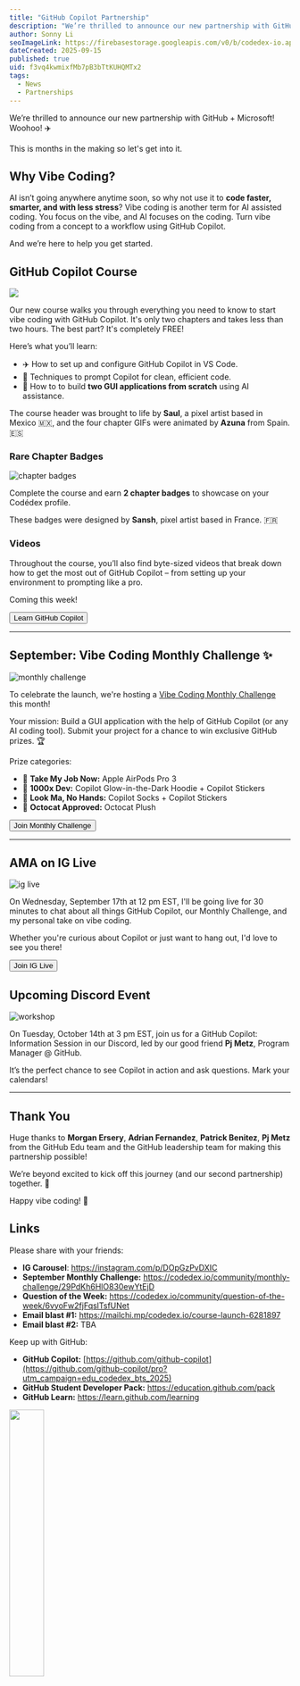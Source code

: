 ```yaml
---
title: "GitHub Copilot Partnership"
description: "We’re thrilled to announce our new partnership with GitHub + Microsoft! ✈️ A brand new GitHub Copilot course, September Vibe Coding Monthly Challenge, and an upcoming Discord workshop."
author: Sonny Li
seoImageLink: https://firebasestorage.googleapis.com/v0/b/codedex-io.appspot.com/o/blogs%2Fgithub-copilot-partnership%2Fbanner.gif?alt=media&token=0230fb79-8aa8-45d5-8c5d-30760aa0ac66
dateCreated: 2025-09-15
published: true
uid: f3vq4kwmixfMb7pB3bTtKUHQMTx2
tags:
  - News
  - Partnerships
---
```


We’re thrilled to announce our new partnership with GitHub + Microsoft! Woohoo! ✈️

This is months in the making so let's get into it.

## Why Vibe Coding?

AI isn’t going anywhere anytime soon, so why not use it to **code faster, smarter, and with less stress**? Vibe coding is another term for AI assisted coding. You focus on the vibe, and AI focuses on the coding. Turn vibe coding from a concept to a workflow using GitHub Copilot.

And we’re here to help you get started.

## GitHub Copilot Course

![](https://i.imgur.com/O5cje6V.png)

Our new course walks you through everything you need to know to start vibe coding with GitHub Copilot. It's only two chapters and takes less than two hours. The best part? It's completely FREE!

Here’s what you’ll learn:

- ✈️ How to set up and configure GitHub Copilot in VS Code.
- 📝 Techniques to prompt Copilot for clean, efficient code.
- 🚀 How to to build **two GUI applications from scratch** using AI assistance.

The course header was brought to life by **Saul**, a pixel artist based in Mexico 🇲🇽, and the four chapter GIFs were animated by **Azuna** from Spain. 🇪🇸

### Rare Chapter Badges

![chapter badges](https://i.imgur.com/MFHHDPm.gif)

Complete the course and earn **2 chapter badges** to showcase on your Codédex profile.

These badges were designed by **Sansh**, pixel artist based in France. 🇫🇷

### Videos

Throughout the course, you’ll also find byte-sized videos that break down how to get the most out of GitHub Copilot – from setting up your environment to prompting like a pro.

Coming this week!

<div style={{ display: "flex", justifyContent: "center", marginBottom: "1.2rem", transform: "scale(.9)" }}>
  <a href="https://codedex.io/github-copilot" style={{ all: "unset" }} target="_blank" and rel="noopener noreferrer"><Button variant="yellow">Learn GitHub Copilot</Button></a>
</div>

---

## September: Vibe Coding Monthly Challenge ✨

![monthly challenge](https://i.imgur.com/5YOGoQa.gif)

To celebrate the launch, we're hosting a [Vibe Coding Monthly Challenge](https://www.codedex.io/community/monthly-challenge/29PdKh6HlO830ewYtEjD) this month! 

Your mission: Build a GUI application with the help of GitHub Copilot (or any AI coding tool). Submit your project for a chance to win exclusive GitHub prizes. 🏆

Prize categories:

- 🤖 **Take My Job Now:** Apple AirPods Pro 3
- 💪 **1000x Dev:** Copilot Glow-in-the-Dark Hoodie + Copilot Stickers
- 💯 **Look Ma, No Hands:** Copilot Socks + Copilot Stickers
- 🐙 **Octocat Approved:** Octocat Plush

<div style={{ display: "flex", justifyContent: "center", marginBottom: "1.2rem", transform: "scale(.9)" }}>
  <a href="https://www.codedex.io/community/monthly-challenge/29PdKh6HlO830ewYtEjD" style={{ all: "unset" }} target="_blank" and rel="noopener noreferrer"><Button variant="yellow">Join Monthly Challenge</Button></a>
</div>

--- 

## AMA on IG Live

![ig live](https://i.imgur.com/tKfB1Mq.png)

On Wednesday, September 17th at 12 pm EST, I'll be going live for 30 minutes to chat about all things GitHub Copilot, our Monthly Challenge, and my personal take on vibe coding. 

Whether you're curious about Copilot or just want to hang out, I'd love to see you there!

<div style={{ display: "flex", justifyContent: "center", marginBottom: "1.2rem", transform: "scale(.9)" }}>
  <a href="https://www.instagram.com/codedex.io" style={{ all: "unset" }} target="_blank" and rel="noopener noreferrer"><Button variant="yellow">Join IG Live</Button></a>
</div>

## Upcoming Discord Event

![workshop](https://i.imgur.com/O6blcmE.png)

On Tuesday, October 14th at 3 pm EST, join us for a GitHub Copilot: Information Session in our Discord, led by our good friend **Pj Metz**, Program Manager @ GitHub.

It’s the perfect chance to see Copilot in action and ask questions. Mark your calendars!

---

## Thank You

Huge thanks to **Morgan Ersery**, **Adrian Fernandez**, **Patrick Benitez**, **Pj Metz** from the GitHub Edu team and the GitHub leadership team for making this partnership possible! 

We’re beyond excited to kick off this journey (and our second partnership) together. 🤝

Happy vibe coding! 🦾

## Links

Please share with your friends:

- **IG Carousel**: https://instagram.com/p/DOpGzPvDXIC
- **September Monthly Challenge:** https://codedex.io/community/monthly-challenge/29PdKh6HlO830ewYtEjD
- **Question of the Week:** https://codedex.io/community/question-of-the-week/6vyoFw2fjFqslTsfUNet
- **Email blast #1:** https://mailchi.mp/codedex.io/course-launch-6281897
- **Email blast #2:** TBA

Keep up with GitHub:

- **GitHub Copilot:** [https://github.com/github-copilot](https://github.com/github-copilot/pro?utm_campaign=edu_codedex_bts_2025)
- **GitHub Student Developer Pack:** ⁠https://education.github.com/pack
- **GitHub Learn:** https://learn.github.com/learning

<img src="https://i.imgur.com/iHw1LQh.gif" width="35%" />
